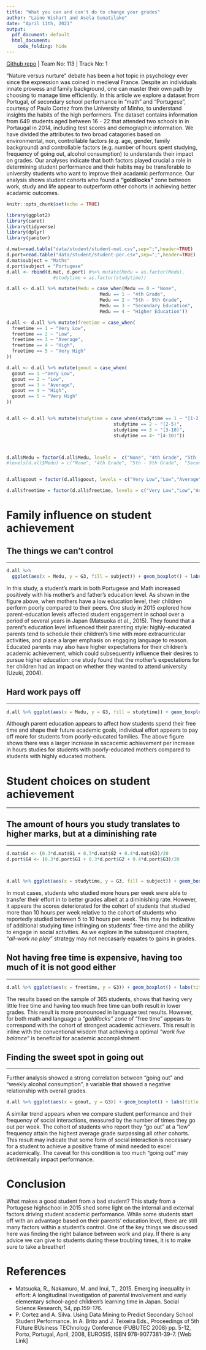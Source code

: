 ---
title: "What you can and can't do to change your grades"
author: "Laine Wishart and Asela Gunatilake"
date: "April 11th, 2021"
output:
  pdf_document: default
  html_document:
    code_folding: hide
---

[Github repo](https://github.com/LaineWishart/stanford-datathon) | Team No: 113 | Track No: 1

"Nature versus nurture" debate has been a hot topic in psychology ever since the expression was coined in medieval France. Despite an individuals innate prowess and family background, one can master their own path by choosing to manage time efficiently. In this article we explore a dataset from Portugal, of secondary school performance in "math" and "Portugese", courtesy of Paulo Cortez from the University of Minho, to understand insights the habits of the high performers.
The dataset contains information from 649 students aged between 16 - 22 that attended two schools in in Portaugal in 2014, including test scores and demographic information.
We have divided the attributes to two broad catagories based on environmental, non, controllable factors (e.g. age, gender, family background) and controllable factors (e.g. number of hours spent studying, frequency of going out, alcohol consumption) to understands their impact on grades. Our analyses indicate that both factors played crucial a role in determining student performance and their habits may be transferable to university students who want to improve their acadamic performance.
Our analysis shows student cohorts who found a __"goldilocks"__ zone between work, study and life appear to outperform other cohorts in achieving better acadamic outcomes.

```{r setup, include=FALSE}
knitr::opts_chunk$set(echo = TRUE)
```

```{r message = FALSE, warning = FALSE}
library(ggplot2)
library(caret)
library(tidyverse)
library(dplyr)
library(janitor)
```

```{r}
d.mat=read.table("data/student/student-mat.csv",sep=";",header=TRUE)
d.port=read.table("data/student/student-por.csv",sep=";",header=TRUE)
d.mat$subject = "Maths"
d.port$subject = "Portugese"
d.all <- rbind(d.mat, d.port) #%>% mutate(Medu = as.factor(Medu), 
                 #studytime = as.factor(studytime))

d.all <- d.all %>% mutate(Medu = case_when(Medu == 0 ~ "None",
                                  Medu == 1 ~ "4th Grade", 
                                  Medu == 2 ~ "5th - 9th Grade", 
                                  Medu == 3 ~ "Secondary Education", 
                                  Medu == 4 ~ "Higher Education"))

d.all <- d.all %>% mutate(freetime = case_when(
  freetime == 1 ~ "Very Low", 
  freetime == 2 ~ "Low", 
  freetime == 3 ~ "Average", 
  freetime == 4 ~ "High",
  freetime == 5 ~ "Very High"
))

d.all <- d.all %>% mutate(goout = case_when(
  goout == 1 ~"Very Low", 
  goout == 2 ~ "Low", 
  goout == 3 ~ "Average", 
  goout == 4 ~ "High",
  goout == 5 ~ "Very High"
))


d.all <- d.all %>% mutate(studytime = case_when(studytime == 1 ~ "[1-2)",
                                       studytime == 2 ~ "[2-5)", 
                                       studytime == 3 ~ "[3-10)", 
                                       studytime == 4~ "[4-10)")) 



d.all$Medu = factor(d.all$Medu, levels =  c("None", "4th Grade", "5th - 9th Grade",  "Secondary Education", "Higher Education"), ordered = TRUE )
#levels(d.all$Medu) = c("None", "4th Grade", "5th - 9th Grade",  "Secondary Education", "Higher #Education")


d.all$goout = factor(d.all$goout, levels = c("Very Low","Low","Average","High",'Very High'), ordered=TRUE)

d.all$freetime = factor(d.all$freetime, levels = c("Very Low","Low","Average","High",'Very High'), ordered=TRUE)

```


# Family influence on student achievement 

## The things we can't control 

***
```{r}





d.all %>% 
  ggplot(aes(x = Medu, y = G3, fill = subject)) + geom_boxplot() + labs(title = "Student performance by mother's education level", x = "Mother's education level", y = "Student performane", fill = "Subject") + theme_bw() + theme(axis.text.x = element_text(angle = 45, hjust=1))
```

In this study, a student's mark in both Portugese and Math increased positively with his mother's and father's education level. As shown in the figure above, when mothers have a low education level, their children perform poorly compared to their peers. One study in 2015 explored how parent-education levels affected student engagement in school over a period of several years in Japan (Matsuoka et al., 2015). They found that a parent's education level influenced their parenting style: highly-educated parents tend to schedule their children's time with more extracurricular activities, and place a larger emphasis on engaging language to reason. Educated parents may also have higher expectations for their children's academic achievement, which could subsequently influence their desires to pursue higher education: one study found that the mother's expectations for her children had an impact on whether they wanted to attend university (Uzuki, 2004). 


## Hard work pays off

***

```{r}
d.all %>% ggplot(aes(x = Medu, y = G3, fill = studytime)) + geom_boxplot() + labs(title = "Student performance by mother's education level", x = "Mother's education level", y = "Student performane", fill = "Study time (hours)") + theme_bw() + facet_wrap(~subject, nrow = 2) + theme(axis.text.x = element_text(angle = 45, hjust=1))
```


Although parent education appears to affect how students spend their free time and shape their future academic goals, individual effort appears to pay off more for students from poorly-educated families. The above figure shows there was a larger increase in sacacemic achievement per increase in hours studies for students with poorly-educated mothers compared to students with highly educated mothers. 


# Student choices on student achievement 


***



## The amount of hours you study translates to higher marks, but at a diminishing rate  

***

```{r}



d.mat$G4 <- (0.3*d.mat$G1 + 0.3*d.mat$G2 + 0.4*d.mat$G3)/20 
d.port$G4 <- (0.3*d.port$G1 + 0.3*d.port$G2 + 0.4*d.port$G3)/20 



d.all %>% ggplot(aes(x = studytime, y = G3, fill = subject)) + geom_boxplot() + labs( title = "Academic performance by study time", x = "Study time (hours)", y = "Academic performance") + theme_bw() 

```

In most cases, students who studied more hours per week were able to transfer their effort in to better grades albeit at a diminishing rate. However, it appears the scores deteriorated for the cohort of students that studied more than 10 hours per week relative to the cohort of students who reportedly studied between 5 to 10 hours per week. This may be indicative of  additional studying time infringing on students' free-time and the ability to engage in social activities. As we explore in the subsequent chapters, _"all-work no play"_ strategy may not neccasarly equates to gains in grades.   



## Not having free time is expensive, having too much of it is not good either

***
```{r}



d.all %>% ggplot(aes(x = freetime, y = G3)) + geom_boxplot() + labs(title = "Academic performance by free time after school", x = "", y = "Academic performance") + theme_bw() + facet_wrap(~ subject, nrow = 1)

```

The results based on the sample of 365 students, shows that having very little free time and having too much free time can both result in lower grades. This result is more pronounced in language test results. However, for both math and language a _"goldilocks"_ zone of "free time" appears to correspond with the cohort of strongest academic achievers. This result is inline with the conventional wisdom that achieving a optimal _"work live balance"_ is beneficial for academic accomplishment.


## Finding the sweet spot in going out

***

Further analysis showed a strong correlation between "going out" and "weekly alcohol consumption", a variable that showed a negative relationship with overall grades.

```{r}



d.all %>% ggplot(aes(x = goout, y = G3)) + geom_boxplot() + labs(title = "Academic performance by time spent going out with friends", x = "", y = "Academic performance") + theme_bw() + facet_wrap(~ subject, nrow = 2)
```

A similar trend appears when we compare student performance and their frequency of social interactions, measured by the number of times they go out per week. The cohort of students who report they "go out" at a "low" frequency attain the highest average grade surpassing all other cohorts. This result may indicate that some form of social interaction is necessary for a student to achieve a positive frame of mind needed to excel academically. The caveat for this condition is too much "going out" may detrimentally impact performance.  



# Conclusion 

What makes a good student from a bad student? This study from a Portugese highschool in 2015 shed some light on the internal and external factors driving student academic performance. While some students start off with an advantage based on their parents' education level, there are still many factors within a student's control. One of the key things we discussed here was finding the right balance between work and play. If there is any advice we can give to students during these troubling times, it is to make sure to take a breather! 


# References 

* Matsuoka, R., Nakamuro, M. and Inui, T., 2015. Emerging inequality in effort: A longitudinal investigation of parental involvement and early elementary school-aged children’s learning time in Japan. Social Science Research, 54, pp.159-176.
* P. Cortez and A. Silva. Using Data Mining to Predict Secondary School Student Performance. In A. Brito and J. Teixeira Eds., Proceedings of 5th FUture BUsiness TEChnology Conference (FUBUTEC 2008) pp. 5-12, Porto, Portugal, April, 2008, EUROSIS, ISBN 978-9077381-39-7.
[Web Link]

